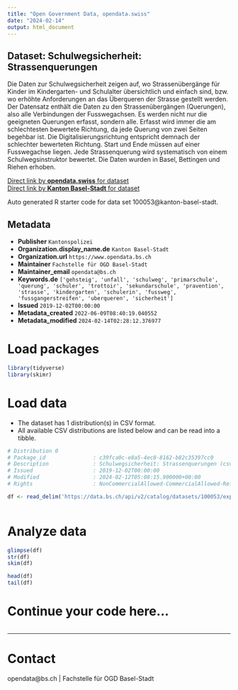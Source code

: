 ```yaml
---
title: "Open Government Data, opendata.swiss"
date: "2024-02-14"
output: html_document
---
```


## Dataset: Schulwegsicherheit: Strassenquerungen

Die Daten zur Schulwegsicherheit zeigen auf, wo Strassenübergänge für Kinder im Kindergarten- und Schulalter übersichtlich und einfach sind, bzw. wo erhöhte Anforderungen an das Überqueren der Strasse gestellt werden. Der Datensatz enthält die Daten zu den Strassenübergängen (Querungen), also alle Verbindungen der Fusswegachsen. Es werden nicht nur die geeigneten Querungen erfasst, sondern alle. Erfasst wird immer die am schlechtesten bewertete Richtung, da jede Querung von zwei Seiten begehbar ist. Die Digitalisierungsrichtung entspricht demnach der schlechter bewerteten Richtung. Start und Ende müssen auf einer Fusswegachse liegen. Jede Strassenquerung wird systematisch von einem Schulwegsinstruktor bewertet. Die Daten wurden in Basel, Bettingen und Riehen erhoben.

[Direct link by **opendata.swiss** for dataset](https://opendata.swiss/de/dataset/schulwegsicherheit-strassenquerungen)<br>
[Direct link by **Kanton Basel-Stadt** for dataset](https://data.bs.ch/explore/dataset/100053/)

Auto generated R starter code for data set 100053@kanton-basel-stadt.

## Metadata

- **Publisher** `Kantonspolizei`
- **Organization.display_name.de** `Kanton Basel-Stadt`
- **Organization.url** `https://www.opendata.bs.ch`
- **Maintainer** `Fachstelle für OGD Basel-Stadt`
- **Maintainer_email** `opendata@bs.ch`
- **Keywords.de** `['gehsteig', 'unfall', 'schulweg', 'primarschule', 'querung', 'schuler', 'trottoir', 'sekundarschule', 'pravention', 'strasse', 'kindergarten', 'schulerin', 'fussweg', 'fussgangerstreifen', 'uberqueren', 'sicherheit']`
- **Issued** `2019-12-02T00:00:00`
- **Metadata_created** `2022-06-09T08:40:19.040552`
- **Metadata_modified** `2024-02-14T02:28:12.376977`


# Load packages

```r

library(tidyverse)
library(skimr)

```

# Load data

-   The dataset has 1 distribution(s) in CSV format.
-   All available CSV distributions are listed below and can be read into a tibble.

```r

# Distribution 0
# Package_id               : c39fca0c-e8a5-4ec8-8162-b82c35397cc0
# Description              : Schulwegsicherheit: Strassenquerungen (csv)
# Issued                   : 2019-12-02T00:00:00
# Modified                 : 2024-02-12T05:08:15.900000+00:00
# Rights                   : NonCommercialAllowed-CommercialAllowed-ReferenceRequired

df <- read_delim('https://data.bs.ch/api/v2/catalog/datasets/100053/exports/csv')



```

# Analyze data

```r

glimpse(df)
str(df)
skim(df)

head(df)
tail(df)

```

# Continue your code here...

```r

```

------------------------------------------------------------------------

# Contact

opendata@bs.ch | Fachstelle für OGD Basel-Stadt
